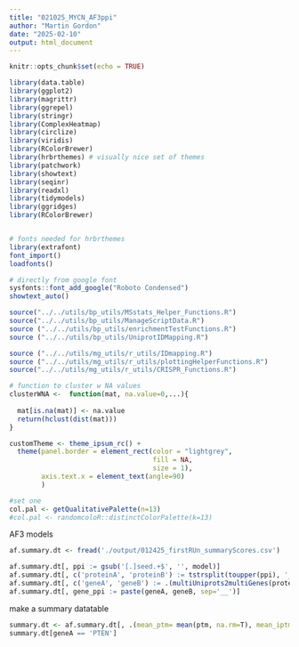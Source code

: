 ```yaml
---
title: "021025_MYCN_AF3ppi"
author: "Martin Gordon"
date: "2025-02-10"
output: html_document
---
```


```r
knitr::opts_chunk$set(echo = TRUE)
```

```r
library(data.table)
library(ggplot2)
library(magrittr)
library(ggrepel)
library(stringr)
library(ComplexHeatmap)
library(circlize)
library(viridis)
library(RColorBrewer)
library(hrbrthemes) # visually nice set of themes
library(patchwork)
library(showtext)
library(seqinr)
library(readxl)
library(tidymodels)
library(ggridges)
library(RColorBrewer)


# fonts needed for hrbrthemes
library(extrafont)
font_import()
loadfonts()

# directly from google font
sysfonts::font_add_google("Roboto Condensed")
showtext_auto()

source("../../utils/bp_utils/MSstats_Helper_Functions.R")
source("../../utils/bp_utils/ManageScriptData.R")
source ("../../utils/bp_utils/enrichmentTestFunctions.R")
source ("../../utils/bp_utils/UniprotIDMapping.R")

source ("../../utils/mg_utils/r_utils/IDmapping.R")
source ("../../utils/mg_utils/r_utils/plottingHelperFunctions.R")
source("../../utils/mg_utils/r_utils/CRISPR_Functions.R")

# function to cluster w NA values
clusterWNA <-  function(mat, na.value=0,...){
  
  mat[is.na(mat)] <- na.value
  return(hclust(dist(mat)))
}

customTheme <- theme_ipsum_rc() +
  theme(panel.border = element_rect(color = "lightgrey", 
                                    fill = NA, 
                                    size = 1),
        axis.text.x = element_text(angle=90)
        )

#set one
col.pal <- getQualitativePalette(n=13)
#col.pal <- randomcoloR::distinctColorPalette(k=13)
```

AF3 models 
```r
af.summary.dt <- fread('./output/012425_firstRUn_summaryScores.csv')

af.summary.dt[, ppi := gsub('[.]seed.+$', '', model)]
af.summary.dt[, c('proteinA', 'proteinB') := tstrsplit(toupper(ppi), '__', keep=c(1,2))]
af.summary.dt[, c('geneA', 'geneB') := .(multiUniprots2multiGenes(proteinA, species='HUMAN'), multiUniprots2multiGenes(proteinB, species='HUMAN'))]
af.summary.dt[, gene_ppi := paste(geneA, geneB, sep='__')]
```
make a summary datatable 
```r
summary.dt <- af.summary.dt[, .(mean_ptm= mean(ptm, na.rm=T), mean_iptm=mean(iptm, na.rm=T)), by=.(ppi,gene_ppi, proteinA, proteinB, geneA, geneB)]
summary.dt[geneA == 'PTEN']
```


